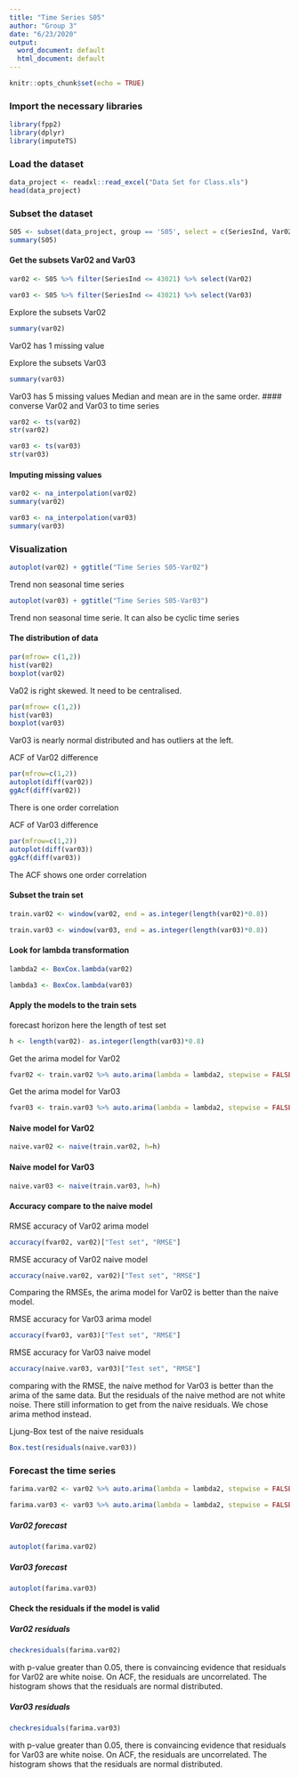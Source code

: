 ---
title: "Time Series S05"
author: "Group 3"
date: "6/23/2020"
output:
  word_document: default
  html_document: default
---

```{r setup, include=FALSE}
knitr::opts_chunk$set(echo = TRUE)
```

### Import the necessary libraries

```{r}
library(fpp2)
library(dplyr)
library(imputeTS)
```

### Load the dataset
```{r}
data_project <- readxl::read_excel("Data Set for Class.xls")
head(data_project)
```

### Subset the dataset
```{r}
S05 <- subset(data_project, group == 'S05', select = c(SeriesInd, Var02, Var03))
summary(S05)
```

#### Get the subsets Var02 and Var03

```{r}
var02 <- S05 %>% filter(SeriesInd <= 43021) %>% select(Var02)
```

```{r}
var03 <- S05 %>% filter(SeriesInd <= 43021) %>% select(Var03)
```

Explore the subsets Var02
```{r}
summary(var02)
```

Var02 has 1 missing value

Explore the subsets Var03
```{r}
summary(var03)
```

Var03 has 5 missing values
Median and mean are in the same order.
#### converse Var02 and Var03 to time series
```{r}
var02 <- ts(var02)
str(var02)
```

```{r}
var03 <- ts(var03)
str(var03)
```


#### Imputing missing values
```{r}
var02 <- na_interpolation(var02)
summary(var02)
```

```{r}
var03 <- na_interpolation(var03)
summary(var03)
```

### Visualization
```{r}
autoplot(var02) + ggtitle("Time Series S05-Var02")
```
Trend non seasonal time series


```{r}
autoplot(var03) + ggtitle("Time Series S05-Var03")
```
Trend  non seasonal time serie. It can also be cyclic time series

#### The distribution of data
```{r}
par(mfrow= c(1,2))
hist(var02)
boxplot(var02)
```

Va02 is right skewed. It need to be centralised.

```{r}
par(mfrow= c(1,2))
hist(var03)
boxplot(var03)
```
Var03 is nearly normal distributed and has outliers at the left.

ACF of Var02 difference
```{r}
par(mfrow=c(1,2))
autoplot(diff(var02))
ggAcf(diff(var02))
```
There is one order correlation


ACF of Var03 difference
```{r}
par(mfrow=c(1,2))
autoplot(diff(var03))
ggAcf(diff(var03))
```
The ACF shows one order correlation


#### Subset the train set
```{r}
train.var02 <- window(var02, end = as.integer(length(var02)*0.8))
```


```{r}
train.var03 <- window(var03, end = as.integer(length(var03)*0.8))
```

#### Look for lambda transformation
```{r}
lambda2 <- BoxCox.lambda(var02)
```

```{r}
lambda3 <- BoxCox.lambda(var03)
```

#### Apply the models to the train sets
forecast horizon here the length  of test set
```{r}
h <- length(var02)- as.integer(length(var03)*0.8)
```

Get the arima model for Var02
```{r}
fvar02 <- train.var02 %>% auto.arima(lambda = lambda2, stepwise = FALSE) %>% forecast(h = h)
```

Get the arima model for Var03
```{r}
fvar03 <- train.var03 %>% auto.arima(lambda = lambda2, stepwise = FALSE) %>% forecast(h = h)
```


#### Naive model for Var02
```{r}
naive.var02 <- naive(train.var02, h=h)
```

#### Naive model for Var03
```{r}
naive.var03 <- naive(train.var03, h=h)
```

#### Accuracy compare to the naive model
RMSE accuracy of Var02 arima model
```{r}
accuracy(fvar02, var02)["Test set", "RMSE"]
```

RMSE accuracy of Var02 naive model
```{r}
accuracy(naive.var02, var02)["Test set", "RMSE"]
```

Comparing the RMSEs, the arima model for Var02 is better than the naive model.

RMSE accuracy for Var03 arima model
```{r}
accuracy(fvar03, var03)["Test set", "RMSE"]
```

RMSE accuracy for Var03 naive model
```{r}
accuracy(naive.var03, var03)["Test set", "RMSE"]
```
comparing with the RMSE, the naive method for Var03 is better than the arima of the same data. But the residuals of the naive method are not white noise. There still information to get from the naive residuals. We chose arima method instead.

Ljung-Box test of the naive residuals
```{r}
Box.test(residuals(naive.var03))
```



### Forecast the time series
```{r}
farima.var02 <- var02 %>% auto.arima(lambda = lambda2, stepwise = FALSE) %>% forecast(h = 140)
```

```{r}
farima.var03 <- var03 %>% auto.arima(lambda = lambda2, stepwise = FALSE) %>% forecast(h = 140)
```

##### Var02 forecast
```{r}
autoplot(farima.var02)
```
##### Var03 forecast
```{r}
autoplot(farima.var03)
```

#### Check the residuals if the model is valid
##### Var02 residuals
```{r}
checkresiduals(farima.var02)
```

with p-value greater than 0.05, there is convaincing evidence that residuals for Var02 are white noise. On ACF, the residuals are uncorrelated. The histogram shows that the residuals are normal distributed.

##### Var03 residuals
```{r}
checkresiduals(farima.var03)
```

with p-value greater than 0.05, there is convaincing evidence that residuals for Var03 are white noise. On ACF, the residuals are uncorrelated. The histogram shows that the residuals are normal distributed.










